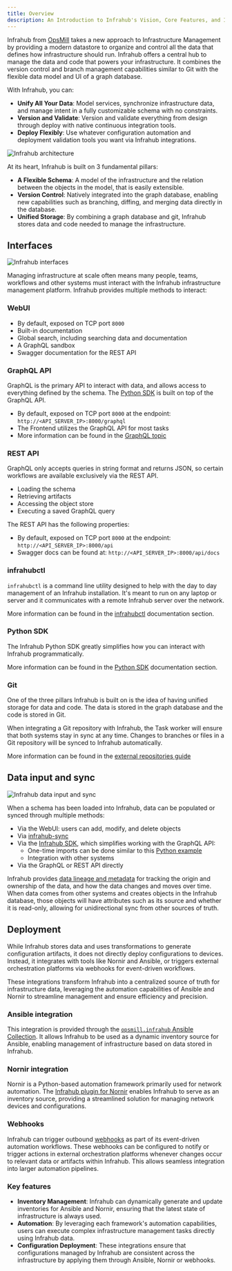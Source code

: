 ```yaml
---
title: Overview
description: An Introduction to Infrahub's Vision, Core Features, and Infrastructure Data Management Approach.
---
```


Infrahub from [OpsMill](https://opsmill.com) takes a new approach to Infrastructure Management by providing a modern datastore to organize and control all the data that defines how infrastructure should run. Infrahub offers a central hub to manage the data and code that powers your infrastructure. It combines the version control and branch management capabilities similar to Git with the flexible data model and UI of a graph database.

With Infrahub, you can:

- **Unify All Your Data**: Model services, synchronize infrastructure data, and manage intent in a fully customizable schema with no constraints.
- **Version and Validate**: Version and validate everything from design through deploy with native continuous integration tools.
- **Deploy Flexibly**: Use whatever configuration automation and deployment validation tools you want via Infrahub integrations.

![Infrahub architecture](./../media/overview.excalidraw.svg)

At its heart, Infrahub is built on 3 fundamental pillars:

- **A Flexible Schema**: A model of the infrastructure and the relation between the objects in the model, that is easily extensible.
- **Version Control**: Natively integrated into the graph database, enabling new capabilities such as branching, diffing, and merging data directly in the database.
- **Unified Storage**: By combining a graph database and git, Infrahub stores data and code needed to manage the infrastructure.

## Interfaces

![Infrahub interfaces](./../media/overview-interfaces.excalidraw.svg)

Managing infrastructure at scale often means many people, teams, workflows and other systems must interact with the Infrahub infrastructure management platform. Infrahub provides multiple methods to interact:

### WebUI

- By default, exposed on TCP port `8000`
- Built-in documentation
- Global search, including searching data and documentation
- A GraphQL sandbox
- Swagger documentation for the REST API

### GraphQL API

GraphQL is the primary API to interact with data, and allows access to everything defined by the schema. The [Python SDK]($(base_url)python-sdk/introduction) is built on top of the GraphQL API.

- By default, exposed on TCP port `8000` at the endpoint: `http://<API_SERVER_IP>:8000/graphql`
- The Frontend utilizes the GraphQL API for most tasks
- More information can be found in the [GraphQL topic](../topics/graphql.mdx)

### REST API

GraphQL only accepts queries in string format and returns JSON, so certain workflows are available exclusively via the REST API.

- Loading the schema
- Retrieving artifacts
- Accessing the object store
- Executing a saved GraphQL query

The REST API has the following properties:

- By default, exposed on TCP port `8000` at the endpoint: `http://<API_SERVER_IP>:8000/api`
- Swagger docs can be found at: `http://<API_SERVER_IP>:8000/api/docs`

### infrahubctl

`infrahubctl` is a command line utility designed to help with the day to day management of an Infrahub installation. It's meant to run on any laptop or server and it communicates with a remote Infrahub server over the network.

More information can be found in the [infrahubctl]($(base_url)infrahubctl/infrahubctl) documentation section.

### Python SDK

The Infrahub Python SDK greatly simplifies how you can interact with Infrahub programmatically.

More information can be found in the [Python SDK]($(base_url)python-sdk/introduction) documentation section.

### Git

One of the three pillars Infrahub is built on is the idea of having unified storage for data and code. The data is stored in the graph database and the code is stored in Git.

When integrating a Git repository with Infrahub, the Task worker will ensure that both systems stay in sync at any time. Changes to branches or files in a Git repository will be synced to Infrahub automatically.

More information can be found in the [external repositories guide](../guides/repository.mdx)

## Data input and sync

![Infrahub data input and sync](./../media/overview-data.excalidraw.svg)

When a schema has been loaded into Infrahub, data can be populated or synced through multiple methods:

- Via the WebUI: users can add, modify, and delete objects
- Via [infrahub-sync]($(base_url)sync)
- Via the [Infrahub SDK]($(base_url)python-sdk/introduction), which simplifies working with the GraphQL API:
  - One-time imports can be done similar to this [Python example](https://github.com/opsmill/infrahub-demo-dc-fabric/blob/main/generators/create_basic.py)
  - Integration with other systems
- Via the GraphQL or REST API directly

Infrahub provides [data lineage and metadata](../topics/metadata.mdx) for tracking the origin and ownership of the data, and how the data changes and moves over time. When data comes from other systems and creates objects in the Infrahub database, those objects will have attributes such as its source and whether it is read-only, allowing for unidirectional sync from other sources of truth.

## Deployment

While Infrahub stores data and uses transformations to generate configuration artifacts, it does not directly deploy configurations to devices. Instead, it integrates with tools like Nornir and Ansible, or triggers external orchestration platforms via webhooks for event-driven workflows.

These integrations transform Infrahub into a centralized source of truth for infrastructure data, leveraging the automation capabilities of Ansible and Nornir to streamline management and ensure efficiency and precision.

### Ansible integration

This integration is provided through the [`opsmill.infrahub` Ansible Collection]($(base_url)ansible/). It allows Infrahub to be used as a dynamic inventory source for Ansible, enabling management of infrastructure based on data stored in Infrahub.

### Nornir integration

Nornir is a Python-based automation framework primarily used for network automation. The [Infrahub plugin for Nornir]($(base_url)nornir/) enables Infrahub to serve as an inventory source, providing a streamlined solution for managing network devices and configurations.

### Webhooks

Infrahub can trigger outbound [webhooks](../topics/webhooks.mdx) as part of its event-driven automation workflows. These webhooks can be configured to notify or trigger actions in external orchestration platforms whenever changes occur to relevant data or artifacts within Infrahub. This allows seamless integration into larger automation pipelines.

### Key features

- **Inventory Management**: Infrahub can dynamically generate and update inventories for Ansible and Nornir, ensuring that the latest state of infrastructure is always used.
- **Automation**: By leveraging each framework's automation capabilities, users can execute complex infrastructure management tasks directly using Infrahub data.
- **Configuration Deployment**: These integrations ensure that configurations managed by Infrahub are consistent across the infrastructure by applying them through Ansible, Nornir or webhooks.
